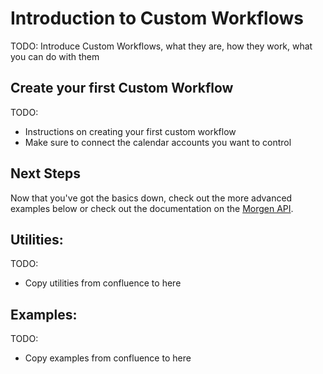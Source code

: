 # Introduction to Custom Workflows

TODO: Introduce Custom Workflows, what they are, how they work, what you can do with them


## Create your first Custom Workflow

TODO:
 - Instructions on creating your first custom workflow
 - Make sure to connect the calendar accounts you want to control

## Next Steps

Now that you've got the basics down, check out the more advanced examples below
or check out the documentation on the [Morgen API](/sync-events).

## Utilities:

TODO:
 - Copy utilities from confluence to here

## Examples:

TODO:
 - Copy examples from confluence to here
